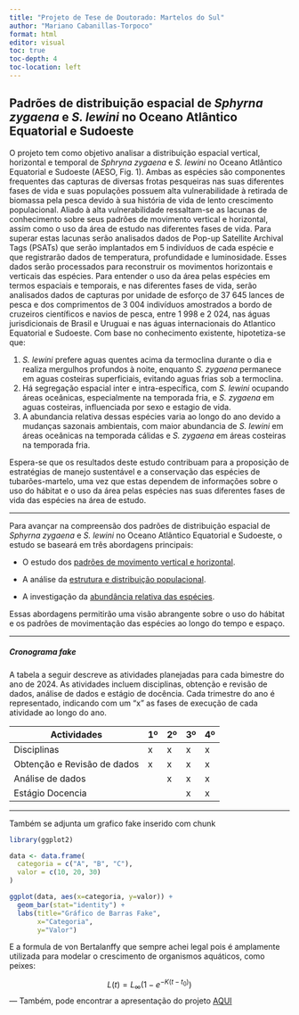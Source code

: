```yaml
---
title: "Projeto de Tese de Doutorado: Martelos do Sul"
author: "Mariano Cabanillas-Torpoco"
format: html
editor: visual
toc: true
toc-depth: 4
toc-location: left
---
```


## Padrões de distribuição espacial de *Sphyrna zygaena* e *S. lewini* no Oceano Atlântico Equatorial e Sudoeste

O projeto tem como objetivo analisar a distribuição espacial vertical, horizontal e temporal de *Sphryna zygaena* e *S. lewini* no Oceano Atlântico Equatorial e Sudoeste (AESO, Fig. 1). Ambas as espécies são componentes frequentes das capturas de diversas frotas pesqueiras nas suas diferentes fases de vida e suas populações possuem alta vulnerabilidade à retirada de biomassa pela pesca devido à sua história de vida de lento crescimento populacional. Aliado à alta vulnerabilidade ressaltam-se as lacunas de conhecimento sobre seus padrões de movimento vertical e horizontal, assim como o uso da área de estudo nas diferentes fases de vida. Para superar estas lacunas serão analisados dados de Pop-up Satellite Archival Tags (PSATs) que serão implantados em 5 indivíduos de cada espécie e que registrarão dados de temperatura, profundidade e luminosidade. Esses dados serão processados para reconstruir os movimentos horizontais e verticais das espécies. Para entender o uso da área pelas espécies em termos espaciais e temporais, e nas diferentes fases de vida, serão analisados dados de capturas por unidade de esforço de 37 645 lances de pesca e dos comprimentos de 3 004 indivíduos amostrados a bordo de cruzeiros científicos e navios de pesca, entre 1 998 e 2 024, nas águas jurisdicionais de Brasil e Uruguai e nas águas internacionais do Atlantico Equatorial e Sudoeste. Com base no conhecimento existente, hipotetiza-se que:

1.  *S. lewini* prefere aguas quentes acima da termoclina durante o dia e realiza mergulhos profundos à noite, enquanto *S. zygaena* permanece em aguas costeiras superficiais, evitando aguas frias sob a termoclina.
2.  Há segregação espacial inter e intra-específica, com *S. lewini* ocupando áreas oceânicas, especialmente na temporada fria, e *S. zygaena* em aguas costeiras, influenciada por sexo e estagio de vida.
3.  A abundancia relativa dessas espécies varia ao longo do ano devido a mudanças sazonais ambientais, com maior abundancia de *S. lewini* em áreas oceânicas na temporada cálidas e *S. zygaena* em áreas costeiras na temporada fria.

Espera-se que os resultados deste estudo contribuam para a proposição de estratégias de manejo sustentável e a conservação das espécies de tubarões-martelo, uma vez que estas dependem de informações sobre o uso do hábitat e o uso da área pelas espécies nas suas diferentes fases de vida das espécies na área de estudo.

------------------------------------------------------------------------

Para avançar na compreensão dos padrões de distribuição espacial de *Sphyrna zygaena* e *S. lewini* no Oceano Atlântico Equatorial e Sudoeste, o estudo se baseará em três abordagens principais:

-   O estudo dos [padrões de movimento vertical e horizontal](padroes.html).

-   A análise da [estrutura e distribuição populacional](distpob.html).

-   A investigação da [abundância relativa das espécies](cpue.html).

Essas abordagens permitirão uma visão abrangente sobre o uso do hábitat e os padrões de movimentação das espécies ao longo do tempo e espaço. 

------------------------------------------------------------------------

##### Cronograma fake

A tabela a seguir descreve as atividades planejadas para cada bimestre do ano de 2024. As atividades incluem disciplinas, obtenção e revisão de dados, análise de dados e estágio de docência. Cada trimestre do ano é representado, indicando com um "x" as fases de execução de cada atividade ao longo do ano.

| Actividades                 | 1º  | 2º  | 3º  | 4º  |
|-----------------------------|-----|-----|-----|-----|
| Disciplinas                 | x   | x   | x   | x   |
| Obtenção e Revisão de dados | x   | x   | x   | x   |
| Análise de dados            |     | x   | x   | x   |
| Estágio Docencia            |     |     | x   | x   |

------------------------------------------------------------------------

Também se adjunta um grafico fake inserido com chunk

```r
library(ggplot2)

data <- data.frame(
  categoria = c("A", "B", "C"),
  valor = c(10, 20, 30)
)

ggplot(data, aes(x=categoria, y=valor)) +
  geom_bar(stat="identity") +
  labs(title="Gráfico de Barras Fake",
       x="Categoria",
       y="Valor")
```

E a formula de von Bertalanffy que sempre achei legal pois é amplamente utilizada para modelar o crescimento de organismos aquáticos, como peixes:

$$
L(t) = L_\infty \left(1 - e^{-K(t - t_0)}\right)
$$
---
Também, pode encontrar a apresentação do projeto [AQUI](apresentação.html)

